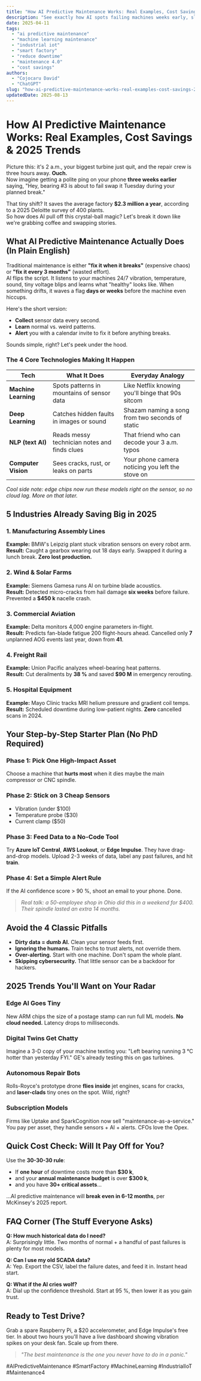 ```yaml
---
title: "How AI Predictive Maintenance Works: Real Examples, Cost Savings & 2025 Trends"
description: "See exactly how AI spots failing machines weeks early, slashes downtime, and saves millions. Real cases, tools you can try today, and what's next."
date: 2025-04-11
tags:
  - "ai predictive maintenance"
  - "machine learning maintenance"
  - "industrial iot"
  - "smart factory"
  - "reduce downtime"
  - "maintenance 4.0"
  - "cost savings"
authors:
  - "Cojocaru David"
  - "ChatGPT"
slug: "how-ai-predictive-maintenance-works-real-examples-cost-savings-2025-trends"
updatedDate: 2025-08-13
---
```


# How AI Predictive Maintenance Works: Real Examples, Cost Savings & 2025 Trends

Picture this: it's 2 a.m., your biggest turbine just quit, and the repair crew is three hours away. **Ouch.**  
Now imagine getting a polite ping on your phone **three weeks earlier** saying, "Hey, bearing #3 is about to fail swap it Tuesday during your planned break."  

That tiny shift? It saves the average factory **$2.3 million a year**, according to a 2025 Deloitte survey of 400 plants.  
So how does AI pull off this crystal-ball magic? Let's break it down like we're grabbing coffee and swapping stories.

## What AI Predictive Maintenance Actually Does (In Plain English)

Traditional maintenance is either **"fix it when it breaks"** (expensive chaos) or **"fix it every 3 months"** (wasted effort).  
AI flips the script. It listens to your machines 24/7 vibration, temperature, sound, tiny voltage blips and learns what "healthy" looks like. When something drifts, it waves a flag **days or weeks** before the machine even hiccups.

Here's the short version:

- **Collect** sensor data every second.  
- **Learn** normal vs. weird patterns.  
- **Alert** you with a calendar invite to fix it before anything breaks.

Sounds simple, right? Let's peek under the hood.

### The 4 Core Technologies Making It Happen

| Tech | What It Does | Everyday Analogy |
|---|---|---|
| **Machine Learning** | Spots patterns in mountains of sensor data | Like Netflix knowing you'll binge that 90s sitcom |
| **Deep Learning** | Catches hidden faults in images or sound | Shazam naming a song from two seconds of static |
| **NLP (text AI)** | Reads messy technician notes and finds clues | That friend who can decode your 3 a.m. typos |
| **Computer Vision** | Sees cracks, rust, or leaks on parts | Your phone camera noticing you left the stove on |

*Cool side note: edge chips now run these models right on the sensor, so no cloud lag. More on that later.*

## 5 Industries Already Saving Big in 2025

### 1. Manufacturing Assembly Lines
**Example:** BMW's Leipzig plant stuck vibration sensors on every robot arm.  
**Result:** Caught a gearbox wearing out 18 days early. Swapped it during a lunch break. **Zero lost production.**

### 2. Wind & Solar Farms
**Example:** Siemens Gamesa runs AI on turbine blade acoustics.  
**Result:** Detected micro-cracks from hail damage **six weeks** before failure. Prevented a **$450 k** nacelle crash.

### 3. Commercial Aviation
**Example:** Delta monitors 4,000 engine parameters in-flight.  
**Result:** Predicts fan-blade fatigue 200 flight-hours ahead. Cancelled only **7** unplanned AOG events last year, down from **41**.

### 4. Freight Rail
**Example:** Union Pacific analyzes wheel-bearing heat patterns.  
**Result:** Cut derailments by **38 %** and saved **$90 M** in emergency rerouting.

### 5. Hospital Equipment
**Example:** Mayo Clinic tracks MRI helium pressure and gradient coil temps.  
**Result:** Scheduled downtime during low-patient nights. **Zero** cancelled scans in 2024.

## Your Step-by-Step Starter Plan (No PhD Required)

### Phase 1: Pick One High-Impact Asset
Choose a machine that **hurts most** when it dies maybe the main compressor or CNC spindle.

### Phase 2: Stick on 3 Cheap Sensors
- Vibration (under $100)  
- Temperature probe ($30)  
- Current clamp ($50)

### Phase 3: Feed Data to a No-Code Tool
Try **Azure IoT Central**, **AWS Lookout**, or **Edge Impulse**. They have drag-and-drop models. Upload 2-3 weeks of data, label any past failures, and hit **train**.

### Phase 4: Set a Simple Alert Rule
If the AI confidence score > 90 %, shoot an email to your phone. Done.

> *Real talk: a 50-employee shop in Ohio did this in a weekend for $400. Their spindle lasted an extra 14 months.*

## Avoid the 4 Classic Pitfalls

- **Dirty data = dumb AI.** Clean your sensor feeds first.  
- **Ignoring the humans.** Train techs to trust alerts, not override them.  
- **Over-alerting.** Start with one machine. Don't spam the whole plant.  
- **Skipping cybersecurity.** That little sensor can be a backdoor for hackers.

## 2025 Trends You'll Want on Your Radar

### Edge AI Goes Tiny
New ARM chips the size of a postage stamp can run full ML models. **No cloud needed.** Latency drops to milliseconds.

### Digital Twins Get Chatty
Imagine a 3-D copy of your machine texting you: "Left bearing running 3 °C hotter than yesterday FYI." GE's already testing this on gas turbines.

### Autonomous Repair Bots
Rolls-Royce's prototype drone **flies inside** jet engines, scans for cracks, and **laser-clads** tiny ones on the spot. Wild, right?

### Subscription Models
Firms like Uptake and SparkCognition now sell "maintenance-as-a-service." You pay per asset, they handle sensors + AI + alerts. CFOs love the Opex.

## Quick Cost Check: Will It Pay Off for You?

Use the **30-30-30 rule**:

- If **one hour** of downtime costs more than **$30 k**,  
- and your **annual maintenance budget** is over **$300 k**,  
- and you have **30+ critical assets**…

…AI predictive maintenance will **break even in 6-12 months**, per McKinsey's 2025 report.

## FAQ Corner (The Stuff Everyone Asks)

**Q: How much historical data do I need?**  
A: Surprisingly little. Two months of normal + a handful of past failures is plenty for most models.

**Q: Can I use my old SCADA data?**  
A: Yep. Export the CSV, label the failure dates, and feed it in. Instant head start.

**Q: What if the AI cries wolf?**  
A: Dial up the confidence threshold. Start at 95 %, then lower it as you gain trust.

## Ready to Test Drive?

Grab a spare Raspberry Pi, a $20 accelerometer, and Edge Impulse's free tier. In about two hours you'll have a live dashboard showing vibration spikes on your desk fan. Scale up from there.

> _"The best maintenance is the one you never have to do in a panic."_  

#AIPredictiveMaintenance #SmartFactory #MachineLearning #IndustrialIoT #Maintenance4